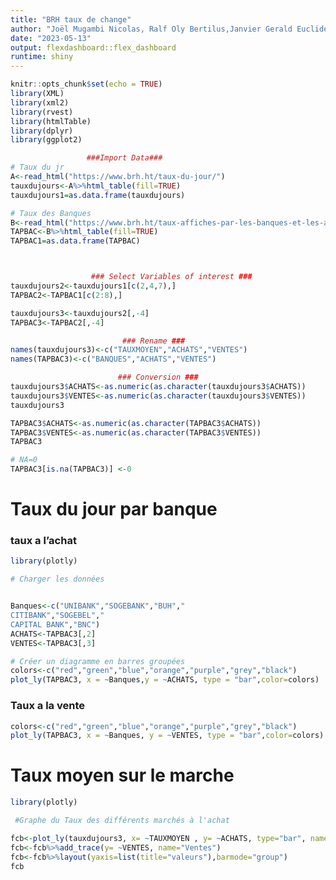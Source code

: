 ```yaml
---
title: "BRH taux de change"
author: "Joël Mugambi Nicolas, Ralf Oly Bertilus,Janvier Gerald Euclide,Leger Michelson"
date: "2023-05-13"
output: flexdashboard::flex_dashboard 
runtime: shiny
---
```


```r
knitr::opts_chunk$set(echo = TRUE)
library(XML)
library(xml2)
library(rvest)
library(htmlTable)
library(dplyr)
library(ggplot2)
```


```r
                 ###Import Data###
# Taux du jr
A<-read_html("https://www.brh.ht/taux-du-jour/")
tauxdujours<-A%>%html_table(fill=TRUE)
tauxdujours1=as.data.frame(tauxdujours)

# Taux des Banques
B<-read_html("https://www.brh.ht/taux-affiches-par-les-banques-et-les-agents-de-change-2/")
TAPBAC<-B%>%html_table(fill=TRUE)
TAPBAC1=as.data.frame(TAPBAC)



                  ### Select Variables of interest ###
tauxdujours2<-tauxdujours1[c(2,4,7),]
TAPBAC2<-TAPBAC1[c(2:8),]

tauxdujours3<-tauxdujours2[,-4]
TAPBAC3<-TAPBAC2[,-4]

                         ### Rename ###
names(tauxdujours3)<-c("TAUXMOYEN","ACHATS","VENTES")
names(TAPBAC3)<-c("BANQUES","ACHATS","VENTES")

                        ### Conversion ###
tauxdujours3$ACHATS<-as.numeric(as.character(tauxdujours3$ACHATS))
tauxdujours3$VENTES<-as.numeric(as.character(tauxdujours3$VENTES))
tauxdujours3

TAPBAC3$ACHATS<-as.numeric(as.character(TAPBAC3$ACHATS))
TAPBAC3$VENTES<-as.numeric(as.character(TAPBAC3$VENTES))
TAPBAC3

# NA=0
TAPBAC3[is.na(TAPBAC3)] <-0

```
Taux du jour par banque
==============================================================================

### taux a l'achat

```r
library(plotly)

# Charger les données


Banques<-c("UNIBANK","SOGEBANK","BUH","	
CITIBANK","SOGEBEL","	
CAPITAL BANK","BNC")
ACHATS<-TAPBAC3[,2]
VENTES<-TAPBAC3[,3]

# Créer un diagramme en barres groupées
colors<-c("red","green","blue","orange","purple","grey","black")
plot_ly(TAPBAC3, x = ~Banques,y = ~ACHATS, type = "bar",color=colors)


```

### Taux a la vente

```r
colors<-c("red","green","blue","orange","purple","grey","black")
plot_ly(TAPBAC3, x = ~Banques, y = ~VENTES, type = "bar",color=colors)

```
Taux moyen sur le marche
================================================================================

```r
library(plotly)

 #Graphe du Taux des différents marchés à l'achat

fcb<-plot_ly(tauxdujours3, x= ~TAUXMOYEN , y= ~ACHATS, type="bar", name="Achats")
fcb<-fcb%>%add_trace(y= ~VENTES, name="Ventes")
fcb<-fcb%>%layout(yaxis=list(title="valeurs"),barmode="group")
fcb

             
```
